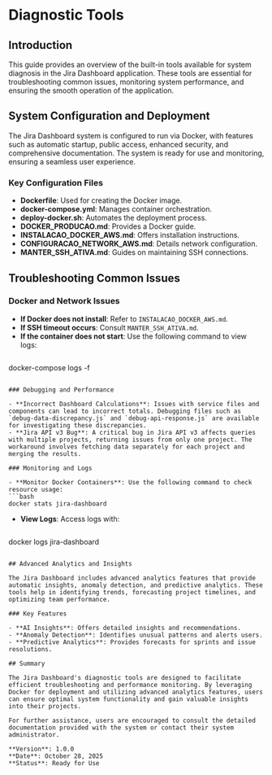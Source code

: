 # Diagnostic Tools

## Introduction

This guide provides an overview of the built-in tools available for system diagnosis in the Jira Dashboard application. These tools are essential for troubleshooting common issues, monitoring system performance, and ensuring the smooth operation of the application.

## System Configuration and Deployment

The Jira Dashboard system is configured to run via Docker, with features such as automatic startup, public access, enhanced security, and comprehensive documentation. The system is ready for use and monitoring, ensuring a seamless user experience.

### Key Configuration Files

- **Dockerfile**: Used for creating the Docker image.
- **docker-compose.yml**: Manages container orchestration.
- **deploy-docker.sh**: Automates the deployment process.
- **DOCKER_PRODUCAO.md**: Provides a Docker guide.
- **INSTALACAO_DOCKER_AWS.md**: Offers installation instructions.
- **CONFIGURACAO_NETWORK_AWS.md**: Details network configuration.
- **MANTER_SSH_ATIVA.md**: Guides on maintaining SSH connections.

## Troubleshooting Common Issues

### Docker and Network Issues

- **If Docker does not install**: Refer to `INSTALACAO_DOCKER_AWS.md`.
- **If SSH timeout occurs**: Consult `MANTER_SSH_ATIVA.md`.
- **If the container does not start**: Use the following command to view logs:
  ```bash
docker-compose logs -f
  ```

### Debugging and Performance

- **Incorrect Dashboard Calculations**: Issues with service files and components can lead to incorrect totals. Debugging files such as `debug-data-discrepancy.js` and `debug-api-response.js` are available for investigating these discrepancies.
- **Jira API v3 Bug**: A critical bug in Jira API v3 affects queries with multiple projects, returning issues from only one project. The workaround involves fetching data separately for each project and merging the results.

### Monitoring and Logs

- **Monitor Docker Containers**: Use the following command to check resource usage:
  ```bash
docker stats jira-dashboard
  ```
- **View Logs**: Access logs with:
  ```bash
docker logs jira-dashboard
  ```

## Advanced Analytics and Insights

The Jira Dashboard includes advanced analytics features that provide automatic insights, anomaly detection, and predictive analytics. These tools help in identifying trends, forecasting project timelines, and optimizing team performance.

### Key Features

- **AI Insights**: Offers detailed insights and recommendations.
- **Anomaly Detection**: Identifies unusual patterns and alerts users.
- **Predictive Analytics**: Provides forecasts for sprints and issue resolutions.

## Summary

The Jira Dashboard's diagnostic tools are designed to facilitate efficient troubleshooting and performance monitoring. By leveraging Docker for deployment and utilizing advanced analytics features, users can ensure optimal system functionality and gain valuable insights into their projects.

For further assistance, users are encouraged to consult the detailed documentation provided with the system or contact their system administrator.

**Version**: 1.0.0
**Date**: October 28, 2025
**Status**: Ready for Use
